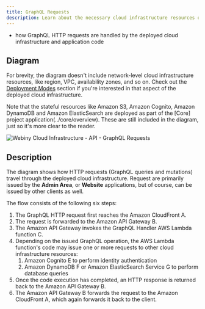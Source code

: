 ```yaml
---
title: GraphQL Requests
description: Learn about the necessary cloud infrastructure resources on which the API project application relies on to perform graphql requests.
---
```



<Alert type="success" title="What you’ll learn">

- how GraphQL HTTP requests are handled by the deployed cloud infrastructure and application code

</Alert>

## Diagram

<Alert type="info">

For brevity, the diagram doesn't include network-level cloud infrastructure resources, like region, VPC, availability zones, and so on. Check out the [Deployment Modes](../deployment-modes/introduction) section if you're interested in that aspect of the deployed cloud infrastructure.

</Alert>

<Alert type="info">

Note that the stateful resources like Amazon S3, Amazon Cognito, Amazon DynamoDB and Amazon ElasticSearch are deployed as part of the [Core] project application(../core/overview). These are still included in the diagram, just so it's more clear to the reader. 

</Alert>

<Image src={apiGqlRequest} title="Webiny Cloud Infrastructure - API - GraphQL Requests" shadow={false}/>

## Description

The diagram shows how HTTP requests (GraphQL queries and mutations) travel through the deployed cloud infrastructure. Request are primarily issued by the **Admin Area**, or **Website** applications, but of course, can be issued by other clients as well.

The flow consists of the following six steps:

1. The GraphQL HTTP request first reaches the Amazon CloudFront <diagram-letter>A</diagram-letter>.
2. The request is forwarded to the Amazon API Gateway <diagram-letter>B</diagram-letter>.
3. The Amazon API Gateway invokes the GraphQL Handler AWS Lambda function <diagram-letter>C</diagram-letter>.
4. Depending on the issued GraphQL operation, the AWS Lambda function's code may issue one or more requests to other cloud infrastructure resources:
    1. Amazon Cognito <diagram-letter>E</diagram-letter> to perform identity authentication
    2. Amazon DynamoDB <diagram-letter>F</diagram-letter> or Amazon ElasticSearch Service <diagram-letter>G</diagram-letter> to perform database queries
5. Once the code execution has completed, an HTTP response is returned back to the Amazon API Gateway <diagram-letter>B</diagram-letter>.
6. The Amazon API Gateway <diagram-letter>B</diagram-letter> forwards the request to the Amazon CloudFront <diagram-letter>A</diagram-letter>, which again forwards it back to the client.
